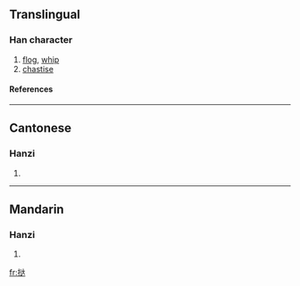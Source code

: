 {{see|撻}}

==Translingual==
===Han character===
{{Han char|rn=64|rad=手|as=06|sn=9|four=|canj=手卜大 (QYK), X手卜大 (XQYK)}}
# [[flog]], [[whip]]
# [[chastise]]
====References====
{{Han ref|kx=0434.241|hdz=31868.060|uh=631E|ud=25374}}
----
==Cantonese==
===Hanzi===
{{yue-hanzi|jyut=|y=taat3}}
# {{defn|Cantonese}}
----
==Mandarin==
===Hanzi===
{{cmn-hanzi|tra=撻|pin=[[jiā]] ([[jia1]]), [[tà]] ([[ta4]]), [[xiá]] ([[xia2]])|wg=chia<sup>1</sup>, t'a<sup>4</sup>, hsia<sup>2</sup>}}
# {{defn|Mandarin}}

[[fr:挞]]